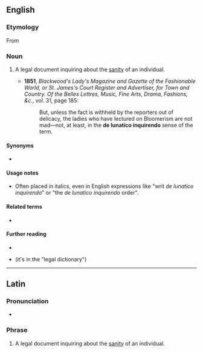 ==English==

===Etymology===
From {{der|en|la|[[dē]] + [[lūnāticus|lūnāticō]] + [[inquīrendus|inquīrendō]]}}

===Noun===
{{head|en|noun|head=de lunatico inquirendo}}

# {{lb|en|law}} A legal document inquiring about the [[sanity]] of an individual.
#* '''1851''', ''Blackwood's Lady's Magazine and Gazette of the Fashionable World, or St. James's Court Register and Advertiser, for Town and Country. Of the Belles Lettres, Music, Fine Arts, Drama, Fashions, &c.'', vol. 31, page 185:
#*: But, unless the fact is withheld by the reporters out of delicacy, the ladies who have lectured on Bloomerism are not mad—not, at least, in the '''de lunatico inquirendo''' sense of the term.

====Synonyms====
* {{l|en|writ de lunatico inquirendo}}

====Usage notes====
* Often placed in italics, even in English expressions like "writ ''de lunatico inquirendo''" or "the ''de lunatico inquirendo'' order".

====Related terms====
* {{l|en|commission de lunatico inquirendo}}

====Further reading====
* {{R:Merriam-Webster Online}}
* {{R:TheFreeDictionary}} (it's in the "legal dictionary")

----

==Latin==

===Pronunciation===
* {{la-IPA|dē lūnāticō inquīrendō|vul=yes}}

===Phrase===
{{head|la|phrase|head=[[dē]] [[lūnāticō]] [[inquīrendō]]}}

# A legal document inquiring about the [[sanity]] of an individual.